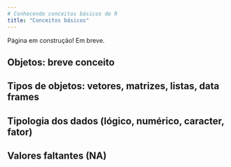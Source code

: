 ```yaml
---
# Conhecendo conceitos básicos do R
title: "Conceitos básicos"
---
```


:::callout-warning
Página em construção! Em breve. 
:::

## Objetos: breve conceito

## Tipos de objetos: vetores, matrizes, listas, data frames

## Tipologia dos dados (lógico, numérico, caracter, fator)

## Valores faltantes (NA)